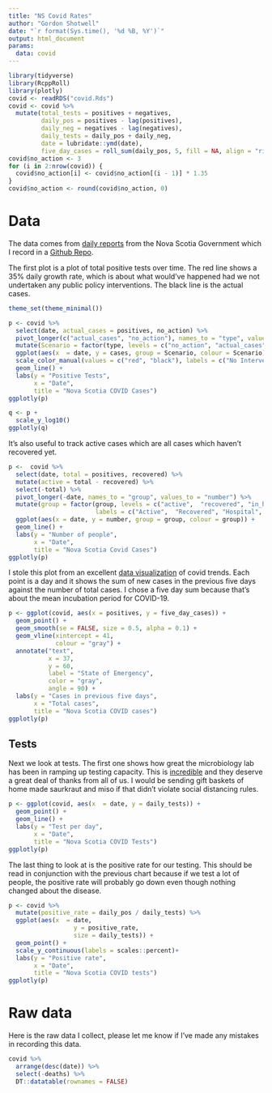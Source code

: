 ```yaml
---
title: "NS Covid Rates"
author: "Gordon Shotwell"
date: "`r format(Sys.time(), '%d %B, %Y')`"
output: html_document
params:
  data: covid
---
```


```r
library(tidyverse)
library(RcppRoll)
library(plotly)
covid <- readRDS("covid.Rds")
covid <- covid %>% 
  mutate(total_tests = positives + negatives,
         daily_pos = positives - lag(positives),
         daily_neg = negatives - lag(negatives),
         daily_tests = daily_pos + daily_neg,
         date = lubridate::ymd(date),
         five_day_cases = roll_sum(daily_pos, 5, fill = NA, align = "right"))
covid$no_action <- 3
for (i in 2:nrow(covid)) {
  covid$no_action[i] <- covid$no_action[(i - 1)] * 1.35
}
covid$no_action <- round(covid$no_action, 0)
```
# Data 

The data comes from [daily reports](https://novascotia.ca/coronavirus/#cases) from the Nova Scotia Government which I record in a [Github Repo](https://github.com/GShotwell/ns_covid).

The first plot is a plot of total positive tests over time. The red line shows a 35% daily growth rate, which is about what would've happened had we not undertaken any public policy interventions. The black line is the actual cases. 

```r
theme_set(theme_minimal())

p <- covid %>% 
  select(date, actual_cases = positives, no_action) %>% 
  pivot_longer(c("actual_cases", "no_action"), names_to = "type", values_to = "cases") %>% 
  mutate(Scenario = factor(type, levels = c("no_action", "actual_cases"))) %>% 
  ggplot(aes(x  = date, y = cases, group = Scenario, colour = Scenario)) +
  scale_color_manual(values = c("red", "black"), labels = c("No Intervention", "Actual Cases")) +
  geom_line() +
  labs(y = "Positive Tests",
       x = "Date",
       title = "Nova Scotia COVID Cases") 
ggplotly(p)

q <- p +
  scale_y_log10()
ggplotly(q)
```

It's also useful to track active cases which are all cases which haven't recovered yet.

```r
p <-  covid %>% 
  select(date, total = positives, recovered) %>% 
  mutate(active = total - recovered) %>% 
  select(-total) %>% 
  pivot_longer(-date, names_to = "group", values_to = "number") %>% 
  mutate(group = factor(group, levels = c("active",  "recovered", "in_hospital", "deaths"),
                        labels = c("Active",  "Recovered", "Hospital", "Deaths"))) %>% 
  ggplot(aes(x = date, y = number, group = group, colour = group)) +
  geom_line() +
  labs(y = "Number of people",
       x = "Date",
       title = "Nova Scotia Covid Cases")
ggplotly(p)
```




I stole this plot from an excellent [data visualization](https://aatishb.com/covidtrends/) of covid trends. Each point is a day and it shows the sum of new cases in the previous five days against the number of total cases. I chose a five day sum because that's about the mean incubation period for COVID-19.

```r
p <- ggplot(covid, aes(x = positives, y = five_day_cases)) +
  geom_point() +
  geom_smooth(se = FALSE, size = 0.5, alpha = 0.1) +
  geom_vline(xintercept = 41, 
             colour = "gray") +
  annotate("text", 
           x = 37, 
           y = 60, 
           label = "State of Emergency", 
           color = "gray",
           angle = 90) +
  labs(y = "Cases in previous five days",
       x = "Total cases",
       title = "Nova Scotia COVID cases")
ggplotly(p)
```

## Tests

Next we look at tests. The first one shows how great the microbiology lab has been in ramping up testing capacity. This is [incredible](https://www.cbc.ca/news/canada/nova-scotia/covid-19-microbiology-lab-testing-health-care-1.5515115) and they deserve a great deal of thanks from all of us. I would be sending gift baskets of home made saurkraut and miso if that didn't violate social distancing rules.

```r
p <- ggplot(covid, aes(x  = date, y = daily_tests)) +
  geom_point() +
  geom_line() +
  labs(y = "Test per day",
       x = "Date",
       title = "Nova Scotia COVID Tests") 
ggplotly(p)
```

The last thing to look at is the positive rate for our testing. This should be read in conjunction with the previous chart because if we test a lot of people, the positive rate will probably go down even though nothing changed about the disease.

```r
p <- covid %>% 
  mutate(positive_rate = daily_pos / daily_tests) %>% 
  ggplot(aes(x  = date, 
                  y = positive_rate,
                  size = daily_tests)) +
  geom_point() +
  scale_y_continuous(labels = scales::percent)+
  labs(y = "Positive rate",
       x = "Date",
       title = "Nova Scotia COVID tests") 
ggplotly(p)
```


# Raw data

Here is the raw data I collect, please let me know if I've made any mistakes in recording this data. 

```r
covid %>% 
  arrange(desc(date)) %>% 
  select(-deaths) %>% 
  DT::datatable(rownames = FALSE) 
```


